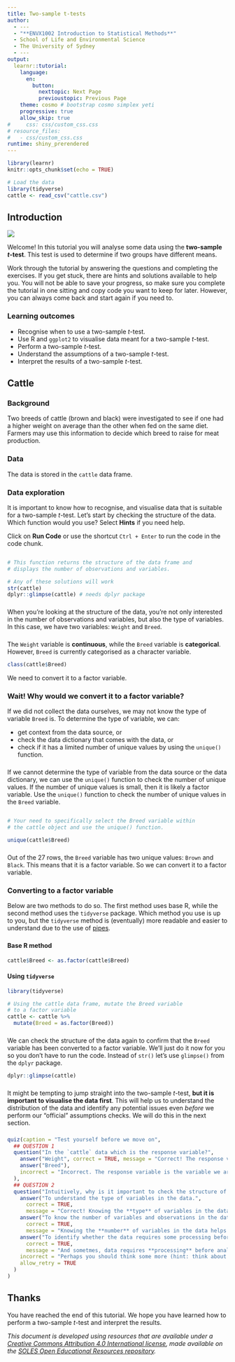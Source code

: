 ```yaml
---
title: Two-sample t-tests
author: 
  - ---
  - "**ENVX1002 Introduction to Statistical Methods**"
  - School of Life and Environmental Science
  - The University of Sydney
  - ---
output: 
  learnr::tutorial:
    language: 
      en:
        button:
          nexttopic: Next Page
          previoustopic: Previous Page
    theme: cosmo # bootstrap cosmo simplex yeti
    progressive: true
    allow_skip: true
#     css: css/custom_css.css
# resource_files:
#   - css/custom_css.css
runtime: shiny_prerendered
---
```


```r
library(learnr)
knitr::opts_chunk$set(echo = TRUE)

# Load the data
library(tidyverse)
cattle <- read_csv("cattle.csv")

```

## Introduction

![](images/usyd_horizontal.svg)

Welcome! In this tutorial you will analyse some data using the **two-sample *t*-test**. This test is used to determine if two groups have different means.

Work through the tutorial by answering the questions and completing the exercises. If you get stuck, there are hints and solutions available to help you. You will not be able to save your progress, so make sure you complete the tutorial in one sitting and copy code you want to keep for later. However, you can always come back and start again if you need to.

### Learning outcomes

- Recognise when to use a two-sample *t*-test.
- Use R and `ggplot2` to visualise data meant for a two-sample *t*-test.
- Perform a two-sample *t*-test.
- Understand the assumptions of a two-sample *t*-test.
- Interpret the results of a two-sample *t*-test.

## Cattle


<!-- ![*Figure 1.* Brown and black cows. Photo by Chelsea Cook.](images/cows.jpg){width=100% style="display: block; margin: 0 auto"} -->


### Background

Two breeds of cattle (brown and black) were investigated to see if one had a higher weight on average than the other when fed on the same diet. Farmers may use this information to decide which breed to raise for meat production.

### Data

The data is stored in the `cattle` data frame. 

### Data exploration

It is important to know how to recognise, and visualise data that is suitable for a two-sample *t*-test. Let's start by checking the structure of the data. Which function would you use? Select **Hints** if you need help. 

Click on **Run Code** or use the shortcut `Ctrl + Enter` to run the code in the code chunk.

```r

```

```r
# This function returns the structure of the data frame and
# displays the number of observations and variables.
```

```r
# Any of these solutions will work
str(cattle)
dplyr::glimpse(cattle) # needs dplyr package
```

### 
When you're looking at the structure of the data, you're not only interested in the number of observations and variables, but also the type of variables. In this case, we have two variables: `Weight` and `Breed`. 

### 
The `Weight` variable is **continuous**, while the `Breed` variable is **categorical**. However, `Breed` is currently categorised as a character variable. 

```r
class(cattle$Breed)
```

We need to convert it to a factor variable.

### Wait! Why would we convert it to a factor variable?
If we did not collect the data ourselves, we may not know the type of variable `Breed` is. To determine the type of variable, we can:

- get context from the data source, or
- check the data dictionary that comes with the data, or
- check if it has a limited number of unique values by using the `unique()` function.

### 

If we cannot determine the type of variable from the data source or the data dictionary, we can use the `unique()` function to check the number of unique values. If the number of unique values is small, then it is likely a factor variable. Use the `unique()` function to check the number of unique values in the `Breed` variable.

```r

```

```r
# Your need to specifically select the Breed variable within 
# the cattle object and use the unique() function.
```

```r
unique(cattle$Breed)
```

###
Out of the 27 rows, the `Breed` variable has two unique values: `Brown` and `Black`. This means that it is a factor variable. So we can convert it to a factor variable.

### Converting to a factor variable
Below are two methods to do so. The first method uses base R, while the second method uses the `tidyverse` package. Which method you use is up to you, but the `tidyverse` method is (eventually) more readable and easier to understand due to the use of [pipes](https://style.tidyverse.org/pipes.html).


### {.tabset}
#### Base R method
```r
cattle$Breed <- as.factor(cattle$Breed)
```

#### Using `tidyverse`
```r
library(tidyverse)

# Using the cattle data frame, mutate the Breed variable 
# to a factor variable
cattle <- cattle %>% 
  mutate(Breed = as.factor(Breed))
```

### 
We can check the structure of the data again to confirm that the `Breed` variable has been converted to a factor variable. We'll just do it now for you so you don't have to run the code. Instead of `str()` let's use `glimpse()` from the `dplyr` package.

```r
dplyr::glimpse(cattle)
```

### 
It might be tempting to jump straight into the two-sample *t*-test, **but it is important to visualise the data first**. This will help us to understand the distribution of the data and identify any potential issues even *before* we perform our "official" assumptions checks. We will do this in the next section.

### 

```r
quiz(caption = "Test yourself before we move on", 
  ## QUESTION 1
  question("In the `cattle` data which is the response variable?",
    answer("Weight", correct = TRUE, message = "Correct! The response variable is the variable we are trying to predict."),
    answer("Breed"),
    incorrect = "Incorrect. The response variable is the variable we are trying to predict."
  ),
  ## QUESTION 2
  question("Intuitively, why is it important to check the structure of the data?",
    answer("To understand the type of variables in the data.", 
      correct = TRUE, 
      message = "Correct! Knowing the **type** of variables in the data helps us to choose the appropriate statistical test since the *t*-test requires at least one continuous variable and the other variable to be categorical (with two levels)."),
    answer("To know the number of variables and observations in the data.", 
      correct = TRUE, 
      message = "Knowing the **number** of variables in the data helps us think about how to visualise the data and whether we have enough data to perform the analysis."),
    answer("To identify whether the data requires some processing before analysis.", 
      correct = TRUE, 
      message = "And sometmes, data requires **processing** before analysis, such as conversion from character to factor variables and identification of missing values."),
    incorrect = "Perhaps you should think some more (hint: think about the words in **bold**.",
    allow_retry = TRUE
  )
)
```



<!-- ## Visualising two groups -->

<!-- The **boxplot** is a good choice when comparing two groups of data and is often the first plot to create when visualising data for a two-sample *t*-test. It allows us to compare between groups while also retaining information about the distribution of the data, which is important for the test. -->

<!-- ### -->
<!-- In this tutorial we will create a boxplot that is **fit for scientific publication**. Usually this is the *one plot* that you will decide to use to graphically represent your data. Often called a **summary plot**, it should be clear, concise, and informative as it summarises the data in a single plot. -->

<!-- ### -->
<!-- This is in contrast to **exploratory plots** and **diagnostic plots**, which are used to explore the data, check assumptions, and identify issues. Such plots are not usually included in scientific publications but are important for the researcher to understand the data. -->


<!-- ### Using `ggplot2` to create a boxplot -->

<!-- Load the `ggplot2` package. -->


<!-- ```{r} -->
<!-- library(ggplot2) -->
<!-- ``` -->

<!-- This package is also loaded if you are using the `tidyverse` package, so `library(tidyverse)` will also load `ggplot2`. -->

<!-- ### -->
<!-- Plotting in `ggplot2` requires data to be in a *specific* format. This format is often referred to as "long" format, and in data science circles it is also called "tidy" data. The `cattle` data is already in this format -- each **row is an observation** and each **column is a variable**.  -->

<!-- If your data is not in this format e.g. if you have a column for each breed, you will need to manipulate the data to be in this format. You can do this reproducibly in R using the `tidyverse` package, or manually in Excel or Google Sheets. -->

<!-- ###  -->
<!-- The advantages of "tidy" data are [numerous](https://vita.had.co.nz/papers/tidy-data.pdf), but the most important one is that R functions are designed to work with data in this format -- so you will save time and effort by keeping your data tidy. -->

<!-- Anyway, let's plot the data. -->

<!-- ###  -->

<!-- The most basic plot can be created using the code below: -->

<!-- ```{r} -->
<!-- ggplot(data = cattle, mapping = aes(x = Breed, y = Weight)) + -->
<!--   geom_boxplot() -->
<!-- ``` -->

<!-- ### -->

<!-- Above, we are simply calling the `ggplot()` function and specifying the data and aesthetics. We are then adding a `geom_boxplot()` layer to create the boxplot. -->

<!-- It works, but it will **not** pass muster for a scientific publication. We need to add labels, a title, and a figure caption. We also want to (in most cases) reduce distractions by removing the gridlines and background colour. -->

<!-- ### -->
<!-- Labels can be added by adding more "layers" to the plot using the `+` operator. The `labs()` function is used to add labels, titles, and captions. We will only add labels for the *x-axis* and *y-axis*. Titles are not necessary in most cases unless we have a multi-panel figure. -->

<!-- ```{r} -->
<!-- ggplot(data = cattle, mapping = aes(x = Breed, y = Weight)) + -->
<!--   geom_boxplot() + -->
<!--   labs( -->
<!--     x = "Breed", -->
<!--     y = "Weight (kg)", -->
<!--   ) -->
<!-- ``` -->

<!-- ### -->
<!-- To remove the grid lines and background colour, we can either muck around with the theme settings or use the `theme_classic()` function. This function is part of the `ggplot2` package and is used to remove the background colour and gridlines.  -->

<!-- ```{r} -->
<!-- ggplot(data = cattle, mapping = aes(x = Breed, y = Weight)) + -->
<!--   geom_boxplot() + -->
<!--   labs( -->
<!--     x = "Breed", -->
<!--     y = "Weight (kg)", -->
<!--   ) + -->
<!--   theme_classic() -->
<!-- ``` -->

<!-- ### -->
<!-- Figures need captions, and applying them uses different methods depending on whether you are producing a `.Rmd` document or a Quarto `.qmd` document. Assuming that you are using Quarto, you want to use the `label` and `fig-cap` options in the code chunk. -->

<!-- ````{verbatim} -->
<!-- ```{r} -->
<!-- #| label: fig-cattle-boxplot -->
<!-- #| fig-cap: "Boxplot of cattle weight (kg) by breed." -->

<!-- ggplot(data = cattle, mapping = aes(x = Breed, y = Weight)) + -->
<!--   geom_boxplot() + -->
<!--   labs( -->
<!--     x = "Breed", -->
<!--     y = "Weight (kg)", -->
<!--   ) + -->
<!--   theme_classic() -->
<!-- ``` -->
<!-- ```` -->

<!-- This will show the figure caption below the plot. Note that execution options are not visible in the final document (so your `#|` lines will not be visible). -->

<!-- ```{r fig.cap="Figure 1. Boxplot of cattle weight (kg) by breed."} -->
<!-- ggplot(data = cattle, mapping = aes(x = Breed, y = Weight)) + -->
<!--   geom_boxplot() + -->
<!--   labs( -->
<!--     x = "Breed", -->
<!--     y = "Weight (kg)", -->
<!--   ) + -->
<!--   theme_classic() -->
<!-- ``` -->

<!-- ### -->
<!-- The plot is now ready for publication, but we have provided the **minimal** amount of information. You can add more layers to the plot to make it more informative. For example, you can change the colours, flip the axes, or add a title. To do so it is important to understand how to search for help using Google, or prompt GenAI to help you, which we will not cover in this tutorial. -->

<!-- ### -->
<!-- You can now go through the code above and run it in this document below. Play around with the code to see how it changes the plot. Once you are ready, hit the **Continue** (or **Next Page**, depending on how you navigated this tutorial) button to move on. -->

<!-- ```{r ex-boxplot, exercise=TRUE} -->
<!-- # Add the code to create the boxplot here -->
<!-- ``` -->


<!-- ## HATPC -->

<!-- Let' use the **HATPC** method to guide us through the statistical analysis for a two-sample *t*-test.  -->
<!-- The steps are: -->

<!-- 1. **Hypothesis**: State the null and alternative hypotheses. -->
<!-- 2. **Assumptions**: State the assumptions of the test. -->
<!-- 3. **Test**: Perform the test (calculate the test statistic). -->
<!-- 4. **P-value**: Calculate the p-value. -->
<!-- 5. **Conclusion**: Make a conclusion based on the p-value. -->

<!-- ### -->
<!-- Work through these steps should be routine for you by now. If you are unsure about any of the steps, you can always refer back to the previous labs and tutorials. -->

<!-- ### Hypothesis -->

<!-- ```{r q-hypothesis, echo=FALSE} -->
<!-- quiz(caption = "Null and alternate hypotheses", -->
<!--   question("What is the null hypothesis for the two-sample t-test?", -->
<!--     answer("The two groups have the same mean weight.", correct = TRUE), -->
<!--     answer("The two groups have different mean weights."), -->
<!--     answer("The two groups have the same median weight."), -->
<!--     answer("The two groups have different median weights."), -->
<!--     random_answer_order = TRUE), -->
<!--   question("What is the alternative hypothesis for the two-sample t-test?", -->
<!--     answer("The two groups have different mean weights.", correct = TRUE), -->
<!--     answer("The two groups have the same mean weight."), -->
<!--     answer("The 'Brown' group has a higher mean weight than the 'Black' group."), -->
<!--     answer("The 'Black' group has a higher mean weight than the 'Brown' group."), -->
<!--     random_answer_order = TRUE) -->
<!-- ) -->
<!-- ``` -->

<!-- ### Assumptions -->

<!-- The assumptions of the two-sample *t*-test are: -->

<!-- 1. **Normality**: The data in each group is normally distributed. -->
<!-- 2. **Equal variance**: The variance in each group is equal. -->

<!-- ### Normality -->

<!-- Lecture 6a covered the normality assumption. Try to work out how you would do it for this data set.  -->

<!-- ```{r ex-normality, exercise=TRUE} -->
<!-- # Click on Hints for help (and answers). -->
<!-- ``` -->

<!-- ```{r ex-normality-hint-1} -->
<!-- # You can use the boxplot, histogram, or qqplot  -->
<!-- # to check for normality. You can also use a formal -->
<!-- # statistical test such as the Shapiro-Wilk test. -->
<!-- ``` -->


<!-- ```{r ex-normality-hint-2} -->
<!-- # Using a boxplot should be simple as you have already done so -->
<!-- # in the previous exercise. -->
<!-- ggplot(data = cattle, mapping = aes(x = Weight)) + -->
<!--   geom_histogram() -->
<!-- ``` -->

<!-- ```{r ex-normality-hint-3} -->
<!-- # QQ-plot -->
<!-- ggplot(data = cattle, mapping = aes(sample = Weight)) + -->
<!--   stat_qq() + -->
<!--   stat_qq_line() -->
<!-- ``` -->

<!-- ```{r ex-normality-hint-4} -->
<!-- # Histogram -->
<!-- ggplot(data = cattle, mapping = aes(x = Weight)) + -->
<!--   geom_histogram() + -->
<!--   facet_wrap(~ Breed) -->
<!-- ``` -->

<!-- ```{r ex-normality-hint-5} -->
<!-- # Shapiro-Wilk test -->
<!-- shapiro.test(cattle$Weight) -->
<!-- ``` -->



<!-- ### Equal variances -->

<!-- Again, use Lecture 6a to work out how you would check for equal variances. -->

<!-- ```{r ex-equal-variance, exercise=TRUE} -->
<!-- # Click on Hints for help (and answers). -->
<!-- ``` -->

<!-- ```{r ex-equal-variance-hint-1} -->
<!-- # You can use the boxplot to check for equal variances, or -->
<!-- # perform a statistical test. -->
<!-- ``` -->

<!-- ```{r ex-equal-variance-hint-2} -->
<!-- # Levene's test -->
<!-- library(car) -->
<!-- leveneTest(Weight ~ Breed, data = cattle) -->
<!-- ``` -->


<!-- ```{r ex-equal-variance-hint-3} -->
<!-- # Bartlett's test -->
<!-- bartlett.test(Weight ~ Breed, data = cattle) -->
<!-- ``` -->

<!-- ### -->
<!-- ```{r q-assumptions, echo=FALSE} -->
<!-- quiz(caption = "Assumption checks", -->
<!--   question("Did the data meet the assumptions of normality?", -->
<!--     answer("Yes", correct = TRUE), -->
<!--     answer("No"), -->
<!--     incorrect = "You may need to check the plots and statistical tests again, or refer back to the lecture notes. This is an important step in the analysis." -->
<!--   ), -->
<!--   question("Did the data meet the assumptions of equal variances?", -->
<!--     answer("Yes", correct = TRUE), -->
<!--     answer("No"), -->
<!--     incorrect = "You may need to check the plots and statistical tests again, or refer back to the lecture notes. This is an important step in the analysis." -->
<!--   ) -->
<!-- ) -->
<!-- ``` -->

<!-- ### Test -->

<!-- Run the two-sample *t*-test using the `t.test()` function in R. **Remember to specify whether the equal variance assumption is met or not in the function!** -->

<!-- ```{r ex-t-test, exercise=TRUE} -->
<!-- # Run the two-sample t-test -->
<!-- ``` -->

<!-- ```{r ex-t-test-hint} -->
<!-- # You need to specify the formula and the data frame. -->
<!-- ``` -->

<!-- ```{r ex-t-test-solution} -->
<!-- fit <- t.test(Weight ~ Breed, data = cattle, var.equal = TRUE) -->
<!-- fit -->
<!-- ``` -->


<!-- ### P-value and conclusion -->

<!-- Let's view the results again: -->

<!-- ```{r} -->
<!-- fit <- t.test(Weight ~ Breed, data = cattle, var.equal = TRUE) -->
<!-- fit -->
<!-- ``` -->

<!-- You should know how to interpret the results by now. If you are unsure, refer back to the lecture notes or the previous tutorials. -->

<!-- You may write your conclusion in the box below. The  -->

<!-- ```{r ex-conclusion, exercise=TRUE} -->
<!-- # Write your conclusion here using the comment tag `#` -->
<!-- ``` -->

<!-- ###  -->
<!-- Click on the dropdown below to see the solution. -->

<!-- <details> -->
<!--   <summary> **+** Click for Solution</summary> -->
<!--   <p> -->
<!--   The results of the two-sample t-test show that the p-value is less than 0.05. This means that we reject the null hypothesis and conclude that the two groups have different mean weights. From the results, Brown cows have a significantly higher mean weight than Black cows. -->
<!--   </p> -->
<!-- </details>  -->



## Thanks

You have reached the end of this tutorial. We hope you have learned how to perform a two-sample *t*-test and interpret the results.


*This document is developed using resources that are available under a [Creative Commons Attribution 4.0 International license](https://github.com/usyd-soles-edu/.github/blob/main/cc-by), made available on the [SOLES Open Educational Resources repository](https://github.com/usyd-soles-edu).*